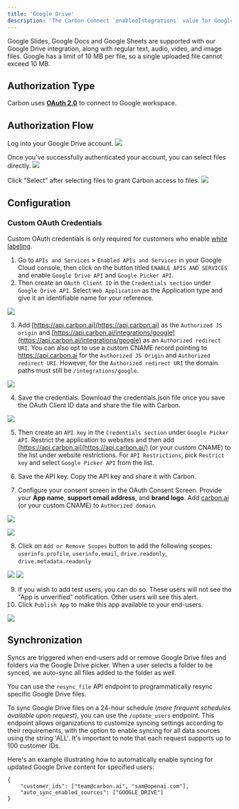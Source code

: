 ```yaml
---
title: 'Google Drive'
description: 'The Carbon Connect `enabledIntegrations` value for Google Drive is `GOOGLE_DRIVE`.'
---
```


<Note>Google Slides, Google Docs and Google Sheets are supported with our Google Drive integration, along with regular text, audio, video, and image files.
 Google has a limit of 10 MB per file, so a single uploaded file cannot exceed 10 MB.</Note>

## Authorization Type

Carbon uses **[OAuth 2.0](https://developers.google.com/identity/protocols/oauth2)** to connect to Google workspace.

## Authorization Flow

Log into your Google Drive account.
![](https://i.ibb.co/wQsyjrV/Screen-Shot-2023-08-11-at-2-04-49-PM.png)

Once you've successfully authenticated your account, you can select files directly.
![](https://i.ibb.co/wYs9Xbp/image.png)

Click \"Select\" after selecting files to grant Carbon access to files.
![](https://i.ibb.co/1fSzKHS/image.png)


## Configuration

### Custom OAuth Credentials

<Warning>Custom OAuth credentials is only required for customers who enable [white labeling](/learn/customize/whitelabel).</Warning>

1. Go to `APIs and Services` > `Enabled APIs and Services` in your Google Cloud console, then click on the button titled `ENABLE APIS AND SERVICES` and enable `Google Drive API` and `Google Picker API`.
2. Then create an `OAuth Client ID` in the `Credentials section` under `Google Drive API`. Select `Web Application` as the Application type and give it an identifiable name for your reference.

![](https://files.readme.io/e7f42e5-image.png)

3. Add [https://api.carbon.ai](https://api.carbon.ai) as the `Authorized JS origin` and [https://api.carbon.ai/integrations/google](https://api.carbon.ai/integrations/google) as an `Authorized redirect URI`. 
You can also opt to use a custom CNAME record pointing to https://api.carbon.ai for the `Authorized JS Origin` and `Authorized redirect URI`. However, for the `Authorized redirect URI` the domain paths must still be `/integrations/google`.


![](https://files.readme.io/60d16d3-image.png)

4. Save the credentials. Download the credentials.json file once you save the OAuth Client ID data and share the file with Carbon.

![](https://files.readme.io/f265775-image.png)

5. Then create an `API key` in the `Credentials section` under `Google Picker API`. Restrict the application to websites and then add [https://api.carbon.ai](https://api.carbon.ai/) (or your custom CNAME) to the list under website restrictions. For `API Restrictions`, pick `Restrict key` and select `Google Picker API` from the list.

6. Save the API key. Copy the API key and share it with Carbon.

7. Configure your consent screen in the OAuth Consent Screen. Provide your **App name**, **support email address**, and **brand logo**. Add [carbon.ai](http://carbon.ai/) (or your custom CNAME) to `Authorized domain`.

![](https://files.readme.io/33ebd01-image.png)

![](https://files.readme.io/6d7f247-image.png)


8. Click on `Add or Remove Scopes` button to add the following scopes: `userinfo.profile`, `userinfo.email`, `drive.readonly`, `drive.metadata.readonly`

![](https://files.readme.io/6649d66-image.png)
![](https://i.ibb.co/PNRnYwV/Screen-Shot-2023-08-11-at-2-11-51-PM.png)

9. If you wish to add test users, you can do so. These users will not see the "App is unverified" notification. Other users will see this alert.
10. Click `Publish App` to make this app available to your end-users.

![](https://files.readme.io/d24c355-image.png)

## Synchronization

Syncs are triggered when end-users add or remove Google Drive files and folders via the Google Drive picker. When a user selects a folder to be synced, we auto-sync all files added to the folder as well.

You can use the `resync_file` API endpoint to programmatically resync specific Google Drive files.

To sync Google Drive files on a 24-hour schedule (_more frequent schedules available upon request_), you can use the `/update_users` endpoint. This endpoint allows organizations to customize syncing settings according to their requirements, with the option to enable syncing for all data sources using the string 'ALL'. It's important to note that each request supports up to 100 customer IDs.

Here's an example illustrating how to automatically enable syncing for updated Google Drive content for specified users:

```
{
    "customer_ids": ["team@carbon.ai", "sam@openai.com"],
    "auto_sync_enabled_sources": ["GOOGLE_DRIVE"]
} 